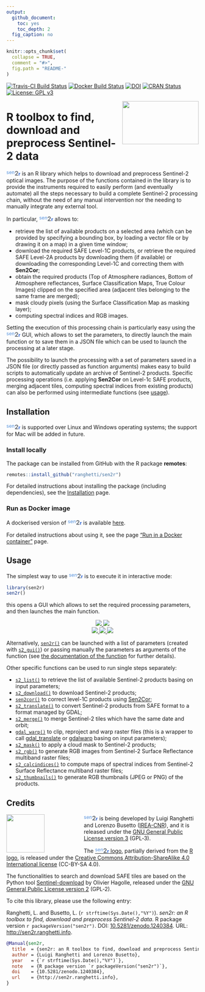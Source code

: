 ```yaml
---
output:
  github_document:
    toc: yes
    toc_depth: 2
  fig_caption: no
---
```


<!-- IMPORTANT: do NOT edit README.Rmd! Edit index.Rmd instead,       -->
<!-- and generate README.Rmd using inst/extdata/code/create_README.sh -->

```r
knitr::opts_chunk$set(
  collapse = TRUE,
  comment = "#>",
  fig.path = "README-"
)
```

[![Travis-CI Build Status](https://travis-ci.org/ranghetti/sen2r.svg?branch=master)](https://travis-ci.org/ranghetti/sen2r)
[![Docker Build Status](https://img.shields.io/docker/build/ranghetti/sen2r.svg)](https://hub.docker.com/r/ranghetti/sen2r)
[![DOI](https://zenodo.org/badge/DOI/10.5281/zenodo.1240384.svg)](https://doi.org/10.5281/zenodo.1240384)
[![CRAN Status](http://www.r-pkg.org/badges/version/sen2r)](https://cran.r-project.org/package=sen2r)
[![License: GPL v3](https://img.shields.io/badge/License-GPL%20v3-blue.svg)](http://www.gnu.org/licenses/gpl-3.0)

<img src="man/figures/sen2r_logo_200px.png" width="200" height="113" align="right" />

# R toolbox to find, download and preprocess Sentinel-2 data

<span style="color:#5793dd;vertical-align:top;font-size:90%;font-weight:normal;">sen</span><span style="color:#6a7077;vertical-align:baseline;font-size:115%;font-weight:bolder;">2</span><span style="color:#2f66d5;vertical-align:baseline;font-size:90%;font-weight:bold;">r</span> 
is an R library which helps to download and preprocess Sentinel-2 optical images.
The purpose of the functions contained in the library is to provide the instruments
required to easily perform (and eventually automate) all the steps necessary 
to build a complete Sentinel-2 processing chain, without the need of any manual 
intervention nor the needing to manually integrate any external tool.

In particular, 
<span style="color:#5793dd;vertical-align:top;font-size:90%;font-weight:normal;">sen</span><span style="color:#6a7077;vertical-align:baseline;font-size:115%;font-weight:bolder;">2</span><span style="color:#2f66d5;vertical-align:baseline;font-size:90%;font-weight:bold;">r</span> 
allows to:

* retrieve the list of available products on a selected area 
    (which can be provided by specifying a bounding box, by loading a vector file
    or by drawing it on a map) in a given time window;
* download the required SAFE Level-1C products, or
    retrieve the required SAFE Level-2A products by downloading them (if available)
    or downloading the corresponding Level-1C and correcting them with **Sen2Cor**;
* obtain the required products (Top of Atmosphere radiances, Bottom of Atmosphere
    reflectances, Surface Classification Maps, True Colour Images) clipped on the
    specified area (adjacent tiles belonging to the same frame are merged);
* mask cloudy pixels (using the Surface Classification Map as masking layer);
* computing spectral indices and RGB images.

Setting the execution of this processing chain is particularly easy using the 
<span style="color:#5793dd;vertical-align:top;font-size:90%;font-weight:normal;">sen</span><span style="color:#6a7077;vertical-align:baseline;font-size:115%;font-weight:bolder;">2</span><span style="color:#2f66d5;vertical-align:baseline;font-size:90%;font-weight:bold;">r</span> 
GUI, which allows to set the parameters, to directly launch the main function
or to save them in a JSON file which can be used to launch the processing at a later stage.

The possibility to launch the processing with a set of parameters saved in a JSON file
(or directly passed as function arguments) makes easy to build scripts to
automatically update an archive of Sentinel-2 products.
Specific processing operations (i.e. applying **Sen2Cor** on Level-1c SAFE products,
merging adjacent tiles, computing spectral indices from existing products)
can also be performed using intermediate functions (see [usage](#usage)).


## Installation

<span style="color:#5793dd;vertical-align:top;font-size:90%;font-weight:normal;">sen</span><span style="color:#6a7077;vertical-align:baseline;font-size:115%;font-weight:bolder;">2</span><span style="color:#2f66d5;vertical-align:baseline;font-size:90%;font-weight:bold;">r</span> 
is supported over Linux and Windows operating systems;
the support for Mac will be added in future.

### Install locally

The package can be installed from GitHub with the R package **remotes**:
```r
remotes::install_github("ranghetti/sen2r")
```

For detailed instructions about installing the package (including dependencies),
see the [Installation](articles/installation.md) page.

### Run as Docker image

A dockerised version of <span style="color:#5793dd;vertical-align:top;font-size:90%;font-weight:normal;">sen</span><span style="color:#6a7077;vertical-align:baseline;font-size:115%;font-weight:bolder;">2</span><span style="color:#2f66d5;vertical-align:baseline;font-size:90%;font-weight:bold;">r</span> is available [here](https://cloud.docker.com/repository/docker/ranghetti/sen2r).

For detailed instructions about using it, see the page ["Run in a Docker container"](articles/docker.md) page.


## Usage

The simplest way to use 
<span style="color:#5793dd;vertical-align:top;font-size:90%;font-weight:normal;">sen</span><span style="color:#6a7077;vertical-align:baseline;font-size:115%;font-weight:bolder;">2</span><span style="color:#2f66d5;vertical-align:baseline;font-size:90%;font-weight:bold;">r</span> 
is to execute it in interactive mode: 
```r
library(sen2r)
sen2r()
```
this opens a GUI which allows to set the required processing parameters,
and then launches the main function.

<p style="text-align:center;">
  <a href="https://raw.githubusercontent.com/ranghetti/sen2r/devel/man/figures/sen2r_gui_sheet1.png" target="_blank">
    <img src="man/figures/sen2r_gui_sheet1_small.png">
  </a>
  <a href="https://raw.githubusercontent.com/ranghetti/sen2r/devel/man/figures/sen2r_gui_sheet2.png" target="_blank">
    <img src="man/figures/sen2r_gui_sheet2_small.png">
  </a>
  <br/>
  <a href="https://raw.githubusercontent.com/ranghetti/sen2r/devel/man/figures/sen2r_gui_sheet3.png" target="_blank">
    <img src="man/figures/sen2r_gui_sheet3_small.png">
  </a>
  <a href="https://raw.githubusercontent.com/ranghetti/sen2r/devel/man/figures/sen2r_gui_sheet4.png" target="_blank">
    <img src="man/figures/sen2r_gui_sheet4_small.png">
  </a>
  <a href="https://raw.githubusercontent.com/ranghetti/sen2r/devel/man/figures/sen2r_gui_sheet5.png" target="_blank">
    <img src="man/figures/sen2r_gui_sheet5_small.png">
  </a>
</p>

Alternatively, 
[`sen2r()`](reference/sen2r.md)
can be launched with a list of parameters (created with 
[`s2_gui()`](reference/s2_gui.md))
or passing manually the parameters as arguments of the function
(see [the documentation of the function](reference/sen2r.md) for further details).

Other specific functions can be used to run single steps separately:

* [`s2_list()`](reference/s2_list.md)
    to retrieve the list of available Sentinel-2 products basing on input parameters;
* [`s2_download()`](reference/s2_download.md)
    to download Sentinel-2 products;
* [`sen2cor()`](reference/sen2cor.html)
    to correct level-1C products using [Sen2Cor](http://step.esa.int/main/third-party-plugins-2/sen2cor);
* [`s2_translate()`](reference/s2_translate.md)
    to convert Sentinel-2 products from SAFE format to a format managed by GDAL;
* [`s2_merge()`](reference/s2_merge.md)
    to merge Sentinel-2 tiles which have the same date and orbit;
* [`gdal_warp()`](reference/gdal_warp.md)
    to clip, reproject and warp raster files (this is a wrapper to call
    [gdal_translate](http://www.gdal.org/gdal_translate.html) or 
    [gdalwarp](http://www.gdal.org/gdalwarp.html) basing on input parameters);
* [`s2_mask()`](reference/s2_mask.md)
    to apply a cloud mask to Sentinel-2 products;
* [`s2_rgb()`](reference/s2_rgb.md)
    to generate RGB images from Sentinel-2 Surface Reflectance multiband raster files;
* [`s2_calcindices()`](reference/s2_calcindices.md)
    to compute maps of spectral indices from Sentinel-2 Surface Reflectance multiband raster files;
* [`s2_thumbnails()`](reference/s2_thumbnails.md)
    to generate RGB thumbnails (JPEG or PNG) of the products.

## Credits

<a href="http://www.irea.cnr.it" target="_blank"> <img src="man/figures/irea_logo_200px.png" height="100" align="left" style="padding-right: 100px;"/></a> 
<span style="color:#5793dd;vertical-align:top;font-size:90%;font-weight:normal;">sen</span><span style="color:#6a7077;vertical-align:baseline;font-size:115%;font-weight:bolder;">2</span><span style="color:#2f66d5;vertical-align:baseline;font-size:90%;font-weight:bold;">r</span> 
is being developed by Luigi Ranghetti and Lorenzo Busetto
([IREA-CNR](http://www.irea.cnr.it)),
and it is released under the [GNU General Public License version 3](https://www.gnu.org/licenses/gpl-3.0.html) (GPL‑3).

The [<span style="color:#5793dd;vertical-align:top;font-size:90%;font-weight:normal;">sen</span><span style="color:#6a7077;vertical-align:baseline;font-size:115%;font-weight:bolder;">2</span><span style="color:#2f66d5;vertical-align:baseline;font-size:90%;font-weight:bold;">r</span> logo](https://raw.githubusercontent.com/ranghetti/sen2r/devel/man/figures/sen2r_logo_200px.png), 
partially derived from the [R logo](https://www.r-project.org/logo),
is released under the [Creative Commons Attribution-ShareAlike 4.0 International license](https://creativecommons.org/licenses/by-sa/4.0) (CC-BY-SA 4.0).

The functionalities to search and download SAFE tiles are based on the Python tool [Sentinel-download](https://github.com/olivierhagolle/Sentinel-download) by Olivier Hagolle, released under the [GNU General Public License version 2](https://www.gnu.org/licenses/gpl-2.0.html) (GPL‑2).

To cite this library, please use the following entry:

Ranghetti, L.\ and Busetto, L.\ (`r strftime(Sys.Date(),"%Y")`). *sen2r: an R toolbox to find, download and preprocess Sentinel-2 data*. R package version `r packageVersion("sen2r")`. DOI: [10.5281/zenodo.1240384](https://dx.doi.org/10.5281/zenodo.1240384). URL: [http://sen2r.ranghetti.info](http://sen2r.ranghetti.info).

```bibtex
@Manual{sen2r,
  title  = {sen2r: an R toolbox to find, download and preprocess Sentinel-2 data},
  author = {Luigi Ranghetti and Lorenzo Busetto},
  year   = {`r strftime(Sys.Date(),"%Y")`},
  note   = {R package version `r packageVersion("sen2r")`},
  doi    = {10.5281/zenodo.1240384},
  url    = {http://sen2r.ranghetti.info},
}
```
